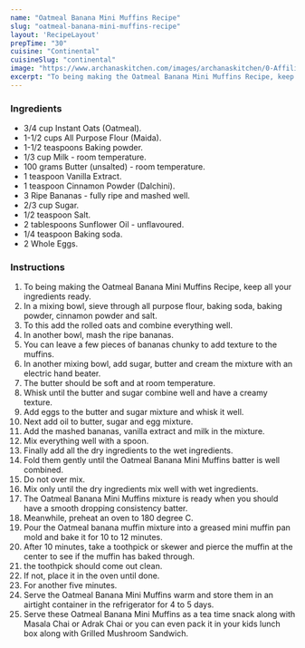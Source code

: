 ---
name: "Oatmeal Banana Mini Muffins Recipe"
slug: "oatmeal-banana-mini-muffins-recipe"
layout: 'RecipeLayout'
prepTime: "30"
cuisine: "Continental"
cuisineSlug: "continental"
image: "https://www.archanaskitchen.com/images/archanaskitchen/0-Affiliate-Articles/Oatmeal_Banana_Mini_Muffins_recipe_1_1600.jpg"
excerpt: "To being making the Oatmeal Banana Mini Muffins Recipe, keep all your ingredients ready"
---

### Ingredients

- 3/4 cup Instant Oats (Oatmeal).
- 1-1/2 cups All Purpose Flour (Maida).
- 1-1/2 teaspoons Baking powder.
- 1/3 cup Milk - room temperature.
- 100 grams Butter (unsalted) - room temperature.
- 1 teaspoon Vanilla Extract.
- 1 teaspoon Cinnamon Powder (Dalchini).
- 3 Ripe Bananas - fully ripe and mashed well.
- 2/3 cup Sugar.
- 1/2 teaspoon Salt.
- 2 tablespoons Sunflower Oil - unflavoured.
- 1/4 teaspoon Baking soda.
- 2 Whole Eggs.

### Instructions

1. To being making the Oatmeal Banana Mini Muffins Recipe, keep all your ingredients ready.
1. In a mixing bowl, sieve through all purpose flour, baking soda, baking powder, cinnamon powder and salt.
1. To this add the rolled oats and combine everything well.
1. In another bowl, mash the ripe bananas.
1. You can leave a few pieces of bananas chunky to add texture to the muffins.
1. In another mixing bowl, add sugar, butter and cream the mixture with an electric hand beater.
1. The butter should be soft and at room temperature.
1. Whisk until the butter and sugar combine well and have a creamy texture.
1. Add eggs to the butter and sugar mixture and whisk it well.
1. Next add oil to butter, sugar and egg mixture.
1. Add the mashed bananas, vanilla extract and milk in the mixture.
1. Mix everything well with a spoon.
1. Finally add all the dry ingredients to the wet ingredients.
1. Fold them gently until the Oatmeal Banana Mini Muffins batter is well combined.
1.  Do not over mix.
1. Mix only until the dry ingredients mix well with wet ingredients.
1. The Oatmeal Banana Mini Muffins mixture is ready when you should have a smooth dropping consistency batter.
1. Meanwhile, preheat an oven to 180 degree C.
1. Pour the Oatmeal banana muffin mixture into a greased mini muffin pan mold and bake it for 10 to 12 minutes.
1. After 10 minutes, take a toothpick or skewer and pierce the muffin at the center to see if the muffin has baked through.
1. the toothpick should come out clean.
1. If not, place it in the oven until done.
1. For another five minutes.
1. Serve the Oatmeal Banana Mini Muffins warm and store them in an airtight container in the refrigerator for 4 to 5 days.
1. Serve these Oatmeal Banana Mini Muffins as a tea time snack along with Masala Chai or Adrak Chai or you can even pack it in your kids lunch box along with Grilled Mushroom Sandwich.
